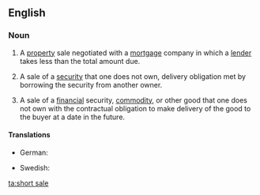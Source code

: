 ==English==

===Noun===
{{en-noun|head=[[short]] [[sale]]}}

# {{context|real estate|lang=en}} A [[property]] sale negotiated with a [[mortgage]] company in which a [[lender]] takes less than the total amount due.
# {{context|investments|lang=en}} A sale of a [[security]] that one does not own, delivery obligation met by borrowing the security from another owner.
# {{context|economics|lang=en}} A sale of a [[financial]] security, [[commodity]], or other good that one does not own with the contractual obligation to make delivery of the good to the buyer at a date in the future.

====Translations====
{{trans-top|property sale negotiated with a mortgage company in which a lender takes less than the total amount due}}
{{trans-mid}}
{{trans-bottom}}

{{trans-top|sale of a security that one does not own, delivery obligation met by borrowing the security from another owner}}
* German: {{t+|de|Leerverkauf|m}}
{{trans-mid}}
* Swedish: {{t-|sv|blankning|c}}
{{trans-bottom}}

[[ta:short sale]]